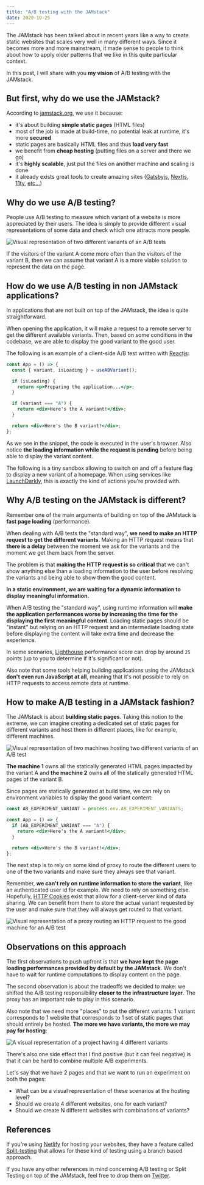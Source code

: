 ```yaml
---
title: "A/B testing with the JAMstack"
date: 2020-10-25
---
```


The JAMstack has been talked about in recent years like a way to create static websites that scales very well in many different ways.
Since it becomes more and more mainstream, it made sense to people to think about how to apply older patterns that we like in this
quite particular context.

In this post, I will share with you **my vision** of A/B testing with the JAMstack.

## But first, why do we use the JAMstack?

According to [jamstack.org](https://jamstack.org/), we use it because:

- it's about building **simple static pages** (HTML files)
- most of the job is made at build-time, no potential leak at runtime, it's more **secured**
- static pages are basically HTML files and thus **load very fast**
- we benefit from **cheap hosting** (putting files on a server and there we go)
- it's **highly scalable**, just put the files on another machine and scaling is done
- it already exists great tools to create amazing sites ([Gatsbyjs](https://www.gatsbyjs.com/), [Nextjs](https://nextjs.org/), [11ty](https://www.11ty.dev/), [etc...](https://jamstack.org/generators/))

## Why do we use A/B testing?

People use A/B testing to measure which variant of a website is more appreciated by their users. The idea is simply to provide different visual representations
of some data and check which one attracts more people.

![Visual representation of two different variants of an A/B tests](./ab-tests.png)

If the visitors of the variant A come more often than the visitors of the variant B, then we can assume that variant A is a more viable solution to represent the data on the page.

## How do we use A/B testing in non JAMstack applications?

In applications that are not built on top of the JAMstack, the idea is quite straightforward.

When opening the application, it will make a request to a remote server to get the different available variants. Then, based on some conditions in the codebase, we are able to display the good variant to the good user.

The following is an example of a client-side A/B test written with [Reactjs](https://reactjs.org/):

```jsx
const App = () => {
  const { variant, isLoading } = useABVariant();

  if (isLoading) {
    return <p>Preparing the application...</p>;
  }

  if (variant === "A") {
    return <div>Here's the A variant!</div>;
  }

  return <div>Here's the B variant!</div>;
};
```

As we see in the snippet, the code is executed in the user's browser. Also notice **the loading information while the request is pending** before being able to display the variant content.

The following is a tiny sandbox allowing to switch on and off a feature flag to display a new variant of a homepage. When using services like [LaunchDarkly](https://launchdarkly.com/), this is exactly the kind of actions you're provided with.

## Why A/B testing on the JAMstack is different?

Remember one of the main arguments of building on top of the JAMstack is **fast page loading** (performance).

When dealing with A/B tests the "standard way", **we need to make an HTTP request to get the different variants**. Making an HTTP request means that **there is a delay** between the moment we ask for the variants and the moment we get them back from the server.

The problem is that **making the HTTP request is so critical** that we can't show anything else than a loading information to the user before resolving the variants and being able to show them the good content.

**In a static environment, we are waiting for a dynamic information to display meaningful information.**

When A/B testing the "standard way", using runtime information will **make the application performances worse by increasing the time for the displaying the first meaningful content**. Loading static pages should be "instant" but relying on an HTTP request and an intermediate loading state before displaying the content will take extra time and decrease the experience.

In some scenarios, [Lighthouse](https://developers.google.com/web/tools/lighthouse) performance score can drop by around `25` points (up to you to determine if it's significant or not).

Also note that some tools helping building applications using the JAMstack **don't even run JavaScript at all**, meaning that it's not possible to rely on HTTP requests to access remote data at runtime.

## How to make A/B testing in a JAMstack fashion?

The JAMstack is about **building static pages**. Taking this notion to the extreme, we can imagine creating a dedicated set of static pages for different variants and host them in different places, like for example, different machines.

![Visual representation of two machines hosting two different variants of an A/B test](./machine-ab.png)

**The machine 1** owns all the statically generated HTML pages impacted by the variant A and **the machine 2** owns all of the statically generated HTML pages of the variant B.

Since pages are statically generated at build time, we can rely on environment variables to display the good variant content:

```jsx
const AB_EXPERIMENT_VARIANT = process.env.AB_EXPERIMENT_VARIANTS;

const App = () => {
  if (AB_EXPERIMENT_VARIANT === "A") {
    return <div>Here's the A variant!</div>;
  }

  return <div>Here's the B variant!</div>;
};
```

The next step is to rely on some kind of proxy to route the different users to one of the two variants and make sure they always see that variant.

Remember, **we can't rely on runtime information to store the variant**, like an authenticated user id for example. We need to rely on something else. Hopefully, [HTTP Cookies](https://developer.mozilla.org/en-US/docs/Web/HTTP/Cookies) exist that allow for a client-server kind of data sharing. We can benefit from them to store the actual variant requested by the user and make sure that they will always get routed to that variant.

![Visual representation of a proxy routing an HTTP request to the good machine for an A/B test](./cookie-ab.png)

## Observations on this approach

The first observations to push upfront is that **we have kept the page loading performances provided by default by the JAMstack**. We don't have to wait for runtime computations to display content on the page.

The second observation is about the tradeoffs we decided to make: we shifted the A/B testing responsibility **closer to the infrastructure layer**. The proxy has an important role to play in this scenario.

Also note that we need more "places" to put the different variants: 1 variant corresponds to 1 website that corresponds to 1 set of static pages that should entirely be hosted. **The more we have variants, the more we may pay for hosting**:

![A visual representation of a project having 4 different variants](./all-variants.png)

There's also one side effect that I find positive (but it can feel negative) is that it can be hard to combine multiple A/B experiments.

Let's say that we have 2 pages and that we want to run an experiment on both the pages:

- What can be a visual representation of these scenarios at the hosting level?
- Should we create 4 different websites, one for each variant?
- Should we create N different websites with combinations of variants?

## References

If you're using [Netlify]() for hosting your websites, they have a feature called [Split-testing](https://docs.netlify.com/site-deploys/split-testing/) that allows for these kind of testing using a branch based approach.

If you have any other references in mind concerning A/B testing or Split Testing on top of the JAMstack, feel free to drop them on [Twitter](https://twitter.com/mfrachet).
